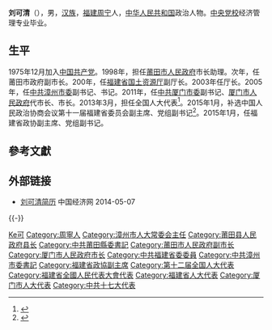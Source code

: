 '''刘可清'''（{{bd|1955年|5月|}}），男，[[汉族|汉族]]，[[福建|福建]][[周宁|周宁]]人，[[中华人民共和国|中华人民共和国]]政治人物。[[中央党校|中央党校]]经济管理专业毕业。

== 生平 ==
1975年12月加入[[中国共产党|中国共产党]]。1998年，担任[[莆田市人民政府|莆田市人民政府]]市长助理。次年，任莆田市政府副市长。200年，任[[福建省国土资源厅|福建省国土资源厅]]副厅长。2003年任厅长。2005年，任[[中共漳州市委|中共漳州市委]]副书记、书记。2011年，任[[中共厦门市委|中共厦门市委]]副书记、[[厦门市人民政府|厦门市人民政府]]代市长、市长。2013年3月，担任全国人大代表<ref>{{cite news|title=全国人大代表信息-刘可清|url=http://210.82.31.1:8084/delegate/viewDelegate.action?dbid=121042|accessdate=2013-04-05|newspaper=全国人大网|archive-url=https://web.archive.org/web/20140714220941/http://www.npc.gov.cn/delegate/viewDelegate.action?dbid=121042|archive-date=2014-07-14|dead-url=yes}}</ref>。2015年1月，补选中国人民政治协商会议第十一届福建省委员会副主席、党组副书记<ref>{{cite web|accessdate=2014-06-07|url=http://district.ce.cn/newarea/roll/201402/24/t20140224_2362814.shtml|title=厦门市政府工作报告 (2014年1月21日 刘可清)|publisher=中国经济网|archive-date=2020-08-09|archive-url=https://web.archive.org/web/20200809194551/http://district.ce.cn/newarea/roll/201402/24/t20140224_2362814.shtml|dead-url=no}}</ref>。2015年1月，任福建省政协副主席、党组副书记。

== 參考文獻 ==
{{reflist}}

== 外部链接 ==
* [http://district.ce.cn/zt/rwk/sf/fj/rs/201205/23/t20120523_23348483.shtml 刘可清简历] {{Wayback|url=http://district.ce.cn/zt/rwk/sf/fj/rs/201205/23/t20120523_23348483.shtml |date=20190513175205 }} 中国经济网 2014-05-07
{{-}}
{{start box}}
{{s-gov|prc}}
{{s-before|[[刘赐贵|刘赐贵]]}}
{{s-title|[[厦门市人民政府|厦门市人民政府]][[厦门市市长列表|市长]]|2011年2月－2015年2月}}
{{s-after|[[裴金佳|裴金佳]]}}
{{end box}}

{{厦门市市长}}

{{Authority control}}
{{DEFAULTSORT:Liu劉}}
[[Category:刘姓|Ke可]]
[[Category:周寧人|Category:周寧人]]
[[Category:漳州市人大常委会主任|Category:漳州市人大常委会主任]]
[[Category:莆田县人民政府县长|Category:莆田县人民政府县长]]
[[Category:中共莆田縣委書記|Category:中共莆田縣委書記]]
[[Category:莆田市人民政府副市长|Category:莆田市人民政府副市长]]
[[Category:厦门市人民政府市长|Category:厦门市人民政府市长]]
[[Category:中共福建省委委員|Category:中共福建省委委員]]
[[Category:中共漳州市委書記|Category:中共漳州市委書記]]
[[Category:福建省政協副主席|Category:福建省政協副主席]]
[[Category:第十二届全国人大代表|Category:第十二届全国人大代表]]
[[Category:福建省全國人民代表大會代表|Category:福建省全國人民代表大會代表]]
[[Category:福建省人大代表|Category:福建省人大代表]]
[[Category:厦门市人大代表|Category:厦门市人大代表]]
[[Category:中共十七大代表|Category:中共十七大代表]]